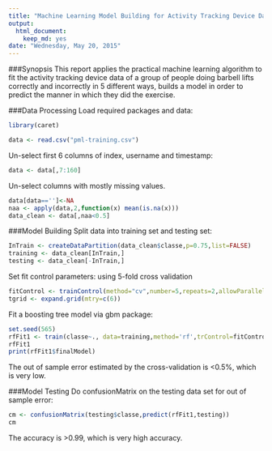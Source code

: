 ```yaml
---
title: "Machine Learning Model Building for Activity Tracking Device Data"
output:
  html_document:
    keep_md: yes
date: "Wednesday, May 20, 2015"
---
```

###Synopsis
This report applies the practical machine learning algorithm to fit the activity tracking device data of a group of people doing barbell lifts correctly and incorrectly in 5 different ways, builds a model in order to predict the manner in which they did the exercise.

###Data Processing
Load required packages and data:
```r
library(caret)

data <- read.csv("pml-training.csv")
```
Un-select first 6 columns of index, username and timestamp:
```r
data <- data[,7:160]

```
Un-select columns with mostly missing values.
```r
data[data=='']<-NA
naa <- apply(data,2,function(x) mean(is.na(x)))
data_clean <- data[,naa<0.5]
```

###Model Building
Split data into training set and testing set:
```r
InTrain <- createDataPartition(data_clean$classe,p=0.75,list=FALSE)
training <- data_clean[InTrain,]
testing <- data_clean[-InTrain,]
```

Set fit control parameters: using 5-fold cross validation
```r
fitControl <- trainControl(method="cv",number=5,repeats=2,allowParallel=TRUE)
tgrid <- expand.grid(mtry=c(6))
```
Fit a boosting tree model via gbm package:
```r
set.seed(565)
rfFit1 <- train(classe~., data=training,method='rf',trControl=fitControl,tuneGrid = tgrid, verbose=TRUE)
rfFit1
print(rfFit1$finalModel)
```
The out of sample error estimated by the cross-validation is <0.5%, which is very low. 

###Model Testing
Do confusionMatrix on the testing data set for out of sample error:
```r
cm <- confusionMatrix(testing$classe,predict(rfFit1,testing))
cm
```
The accuracy is >0.99, which is very high accuracy.
